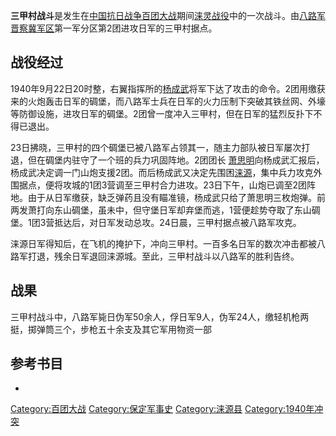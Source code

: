 {{Infobox Military Conflict
|conflict=三甲村战斗
|partof=[[涞灵战役|涞灵战役]]
|image=
|caption=
|date=1940年9月22日至9月24日
|place=[[涞源县|涞源县]][[三甲村|三甲村]]
|casus=
|territory=
|result=八路军胜利
|combatant1=[[檔案:Flag_of_the_Republic_of_China_Army.svg|20px]] [[国民革命军|国民革命军]][[八路军|第十八集团军]] 晋察冀军区第一军分区2团
|combatant2=[[Image:Flag_of_Mongol_Military_Government_(1936-1937).svg|22x20px]] [[蒙疆聯合自治政府|蒙疆聯合自治政府]]<br>{{flagicon|Japan}} [[大日本帝國|大日本帝國]]
|commander1=[[File:Flag_of_the_Republic_of_China.svg|22px]] [[File:Flag_of_the_Chinese_Communist_Party.svg|22px]] [[萧思明|萧思明]]
|commander2=
|strength1=八路军晋察冀军区第3军分区二团一营
第1军分区一团三营
|strength2=日军铃木小队30余人
伪蒙军两个排50余人
|casualties1=不详
|casualties2=毙日伪军50余人，俘日军9人，伪军24人
|notes=
}}
'''三甲村战斗'''是发生在[[中国抗日战争|中国抗日战争]][[百团大战|百团大战]]期间[[涞灵战役|涞灵战役]]中的一次战斗。由[[八路军|八路军]][[晋察冀军区|晋察冀军区]]第一军分区第2团进攻日军的三甲村据点。

==战役经过==
1940年9月22日20时整，右翼指挥所的[[杨成武|杨成武]]将军下达了攻击的命令。2团用缴获来的火炮轰击日军的碉堡，而八路军士兵在日军的火力压制下突破其铁丝网、外壕等防御设施，进攻日军的碉堡。2团曾一度冲入三甲村，但在日军的猛烈反扑下不得已退出。

23日拂晓，三甲村的四个碉堡已被八路军占领其一，随主力部队被日军屡次打退，但在碉堡内驻守了一个班的兵力巩固阵地。2团团长 [[萧思明|萧思明]]向杨成武汇报后，杨成武决定调一门山炮支援2团。而后杨成武又决定先围困[[涞源|涞源]]，集中兵力攻克外围据点，便将攻城的1团3营调至三甲村合力进攻。23日下午，山炮已调至2团阵地。由于从日军缴获，缺乏弹药且没有瞄准镜，杨成武只给了萧思明三枚炮弹。前两发萧打向东山碉堡，虽未中，但守堡日军却弃堡而逃，1营便趁势夺取了东山碉堡。1团3营抵达后，对日军发动总攻。24日晨，三甲村据点被八路军攻克。

涞源日军得知后，在飞机的掩护下，冲向三甲村。一百多名日军的数次冲击都被八路军打退，残余日军退回涞源城。至此，三甲村战斗以八路军的胜利告终。
==战果==
三甲村战斗中，八路军毙日伪军50余人，俘日军9人，伪军24人，缴轻机枪两挺，掷弹筒三个，步枪五十余支及其它军用物资一部

==参考书目==
*{{cite book|author=张文杰 郭辉 |title=《中国革命战争纪实·抗日战争·八路军卷》 |year=2005 |publisher=人民出版社 |location=北京朝阳门内大街166号 |isbn=978-7-01-005024-9}}
{{涞灵战役}}

[[Category:百团大战|Category:百团大战]]
[[Category:保定军事史|Category:保定军事史]]
[[Category:涞源县|Category:涞源县]]
[[Category:1940年冲突|Category:1940年冲突]]